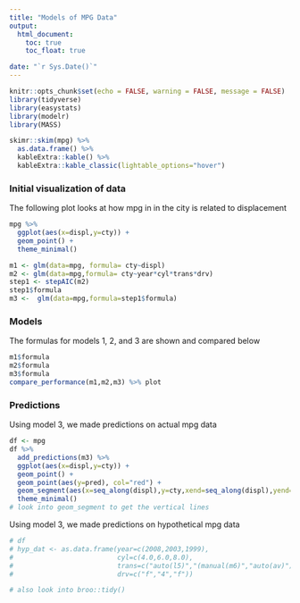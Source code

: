 ```yaml
---
title: "Models of MPG Data"
output:
  html_document:
    toc: true
    toc_float: true

date: "`r Sys.Date()`"
---
```


```r
knitr::opts_chunk$set(echo = FALSE, warning = FALSE, message = FALSE)
library(tidyverse)
library(easystats)
library(modelr)
library(MASS)
```

```r
skimr::skim(mpg) %>% 
  as.data.frame() %>% 
  kableExtra::kable() %>% 
  kableExtra::kable_classic(lightable_options="hover")
```

### Initial visualization of data

The following plot looks at how mpg in in the city is related to displacement

```r
mpg %>% 
  ggplot(aes(x=displ,y=cty)) +
  geom_point() +
  theme_minimal()
```

```r
m1 <- glm(data=mpg, formula= cty~displ)
m2 <- glm(data=mpg,formula= cty~year*cyl*trans*drv)
step1 <- stepAIC(m2)
step1$formula
m3 <-  glm(data=mpg,formula=step1$formula)

```

### Models

The formulas for models 1, 2, and 3 are shown and compared below

```r
m1$formula
m2$formula
m3$formula
compare_performance(m1,m2,m3) %>% plot 
```

### Predictions

Using model 3, we made predictions on actual mpg data

```r
df <- mpg
df %>% 
  add_predictions(m3) %>% 
  ggplot(aes(x=displ,y=cty)) +
  geom_point() +
  geom_point(aes(y=pred), col="red") +
  geom_segment(aes(x=seq_along(displ),y=cty,xend=seq_along(displ),yend=pred)) +
  theme_minimal()
# look into geom_segment to get the vertical lines
```

Using model 3, we made predictions on hypothetical mpg data

```r
# df
# hyp_dat <- as.data.frame(year=c(2008,2003,1999),
#                          cyl=c(4.0,6.0,8.0),
#                          trans=c("auto(l5)","(manual(m6)","auto(av)"),
#                          drv=c("f","4","f"))

# also look into broo::tidy()

```





